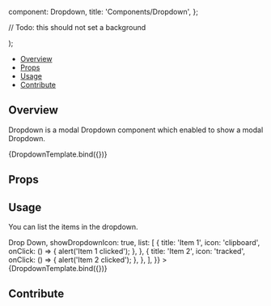 
  component: Dropdown,
  title: 'Components/Dropdown',
};

<Meta title="Components/Dropdown" component={Dropdown} />

  // Todo: this should not set a background
  <div className="flex h-32">
    <Dropdown {...args} />
  </div>
);

<Heading title="Dropdown" componentRelativePath="Dropdown/Dropdown.tsx" />

- [Overview](#overview)
- [Props](#props)
- [Usage](#usage)
- [Contribute](#contribute)

## Overview

Dropdown is a modal Dropdown component which enabled to show a modal Dropdown.

<Canvas>
  <Story name="Overview" args={{ id: 'dropdown-d', list: [] }}>
    {DropdownTemplate.bind({})}
  </Story>
</Canvas>

## Props

<ArgsTable of={Dropdown} />

## Usage

You can list the items in the dropdown.

<Canvas>
  <Story
    name="List"
    args={{
      id: 'dropdown-1',
      children: <div className="text-black">Drop Down</div>,
      showDropdownIcon: true,
      list: [
        {
          title: 'Item 1',
          icon: 'clipboard',
          onClick: () => {
            alert('Item 1 clicked');
          },
        },
        {
          title: 'Item 2',
          icon: 'tracked',
          onClick: () => {
            alert('Item 2 clicked');
          },
        },
      ],
    }}
  >
    {DropdownTemplate.bind({})}
  </Story>
</Canvas>

## Contribute

<Footer componentRelativePath="Dropdown/__stories__/dropdown.stories.mdx" />
